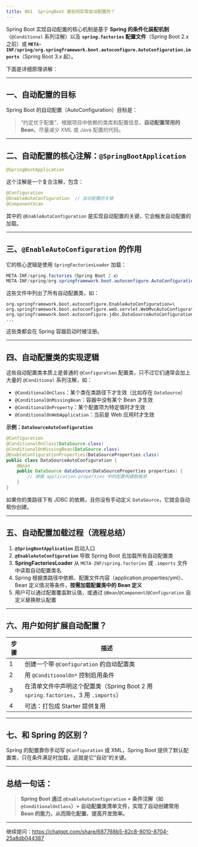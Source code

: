 ```yaml
---
title: 061 	SpringBoot 是如何实现自动配置的？
---
```


Spring Boot 实现自动配置的核心机制是基于 **Spring 的条件化装配机制**（`@Conditional` 系列注解）以及 **`spring.factories` 配置文件**（Spring Boot 2.x 之前）或 **`META-INF/spring/org.springframework.boot.autoconfigure.AutoConfiguration.imports`**（Spring Boot 3.x 起）。

下面是详细原理讲解：

---

## 一、自动配置的目标

Spring Boot 的自动配置（AutoConfiguration）目标是：

> “约定优于配置”，根据项目中依赖的类库和配置信息，**自动配置常用的 Bean**，尽量减少 XML 或 Java 配置的代码。

---

## 二、自动配置的核心注解：`@SpringBootApplication`

```java
@SpringBootApplication
```

这个注解是一个复合注解，包含：

```java
@Configuration
@EnableAutoConfiguration  // 自动配置的关键
@ComponentScan
```

其中的 `@EnableAutoConfiguration` 是实现自动配置的关键，它会触发自动配置的加载。

---

## 三、`@EnableAutoConfiguration` 的作用

它的核心逻辑是使用 `SpringFactoriesLoader` 加载：

```java
META-INF/spring.factories（Spring Boot 2.x）
META-INF/spring/org.springframework.boot.autoconfigure.AutoConfiguration.imports（Spring Boot 3.x）
```

这些文件中列出了所有自动配置类，如：

```properties
org.springframework.boot.autoconfigure.EnableAutoConfiguration=\
org.springframework.boot.autoconfigure.web.servlet.WebMvcAutoConfiguration,\
org.springframework.boot.autoconfigure.jdbc.DataSourceAutoConfiguration,\
...
```

这些类都会在 Spring 容器启动时被注册。

---

## 四、自动配置类的实现逻辑

这些自动配置类本质上是普通的 `@Configuration` 配置类，只不过它们通常会加上大量的 `@Conditional` 系列注解，如：

* `@ConditionalOnClass`：某个类在类路径下才生效（比如存在 `DataSource`）
* `@ConditionalOnMissingBean`：容器中没有某个 Bean 才生效
* `@ConditionalOnProperty`：某个配置项为特定值时才生效
* `@ConditionalOnWebApplication`：当前是 Web 应用时才生效

**示例：`DataSourceAutoConfiguration`**

```java
@Configuration
@ConditionalOnClass(DataSource.class)
@ConditionalOnMissingBean(DataSource.class)
@EnableConfigurationProperties(DataSourceProperties.class)
public class DataSourceAutoConfiguration {
    @Bean
    public DataSource dataSource(DataSourceProperties properties) {
        // 根据 application.properties 中的配置构建数据源
    }
}
```

如果你的类路径下有 JDBC 的依赖，且你没有手动定义 `DataSource`，它就会自动帮你创建。

---

## 五、自动配置加载过程（流程总结）

1. **`@SpringBootApplication`** 启动入口
2. **`@EnableAutoConfiguration`** 导致 Spring Boot 去加载所有自动配置类
3. **SpringFactoriesLoader** 从 `META-INF/spring.factories` 或 `.imports` 文件中读取自动配置类名
4. Spring 根据类路径中依赖、配置文件内容（application.properties/yml）、
   Bean 定义情况等条件，**按需加载配置类中的 Bean 定义**
5. 用户可以通过配置覆盖默认值，或通过 `@Bean`/`@Component`/`@Configuration` 自定义替换默认配置

---

## 六、用户如何扩展自动配置？

| 步骤 | 描述                                                               |
| -- | ---------------------------------------------------------------- |
| 1  | 创建一个带 `@Configuration` 的自动配置类                                    |
| 2  | 用 `@ConditionalOn*` 控制启用条件                                       |
| 3  | 在清单文件中声明这个配置类（Spring Boot 2 用 `spring.factories`，3 用 `.imports`） |
| 4  | 可选：打包成 Starter 提供复用                                              |


---

## 七、和 Spring 的区别？

Spring 的配置靠你手动写 `@Configuration` 或 XML，Spring Boot 提供了默认配置类，只在条件满足时加载，这就是它“自动”的关键。

---

## 总结一句话：

> **Spring Boot 通过 `@EnableAutoConfiguration` + 条件注解（如 `@ConditionalOnClass`）+ 自动配置类清单文件，实现了自动创建常用 Bean 的能力，从而简化配置、提高开发效率。**

---

继续提问：https://chatgpt.com/share/687768b5-82c8-8010-8704-25a8db044387
